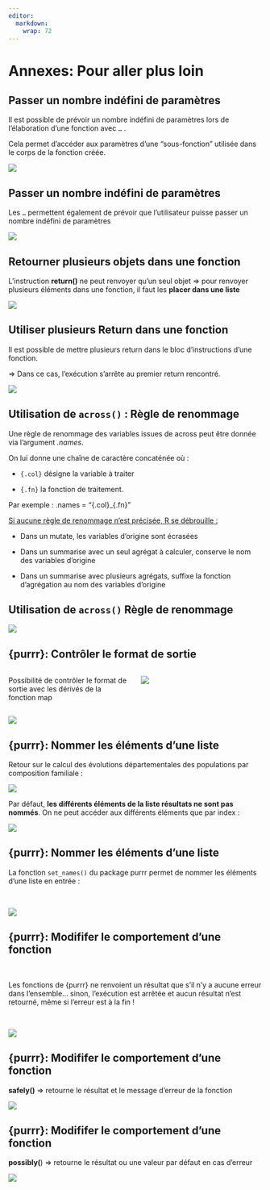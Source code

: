 ```yaml
---
editor: 
  markdown: 
    wrap: 72
---
```


# Annexes: Pour aller plus loin {.backgroundTitre .unnumbered}

## Passer un nombre indéfini de paramètres {.unnumbered}

Il est possible de prévoir un nombre indéfini de paramètres lors de
l’élaboration d’une fonction avec `…` .

Cela permet d’accéder aux paramètres d’une "sous-fonction" utilisée dans
le corps de la fonction créée.

![](img/clipboard-chap3-1.png){fig-align="center"}

## Passer un nombre indéfini de paramètres {.unnumbered}

Les `…` permettent également de prévoir que l’utilisateur puisse passer
un nombre indéfini de paramètres

![](img/clipboard-chap3-2.png){fig-align="center"}

## Retourner plusieurs objets dans une fonction {.unnumbered}

L’instruction **return()** ne peut renvoyer qu’un seul objet ⇒ pour
renvoyer plusieurs éléments dans une fonction, il faut les **placer dans
une liste**

![](img/clipboard-chap3-3.png){fig-align="center"}

## Utiliser plusieurs Return dans une fonction {.unnumbered}

Il est possible de mettre plusieurs return dans le bloc d’instructions
d’une fonction.

=\> Dans ce cas, l’exécution s’arrête au premier return rencontré.

![](img/clipboard-chap3-4.png){fig-align="center"}

## Utilisation de `across()` : Règle de renommage {.unnumbered}

Une règle de renommage des variables issues de across peut être donnée
via l’argument *.names*.

On lui donne une chaîne de caractère concaténée où :

-   `{.col}` désigne la variable à traiter

-   `{.fn}` la fonction de traitement.

Par exemple : .names = "{.col}\_{.fn}"

[Si aucune règle de renommage n’est précisée, R se débrouille
:]{.underline}

-   Dans un mutate, les variables d’origine sont écrasées

-   Dans un summarise avec un seul agrégat à calculer, conserve le nom
    des variables d’origine

-   Dans un summarise avec plusieurs agrégats, suffixe la fonction
    d’agrégation au nom des variables d’origine

## Utilisation de `across()` Règle de renommage {.unnumbered}

![](img/clipboard-chap3-5.png){fig-align="center"}

## {purrr}: Contrôler le format de sortie {.unnumbered}


::: columns
::: {.column width="50%"}
Possibilité de contrôler le format de sortie avec les dérivés de la
fonction map

:::

::: {.column width="50%"}
![](img/clipboard-chap3-6.png){fig-align="center"}
:::
:::


![](img/clipboard-chap3-7.png){fig-align="center"}

## {purrr}: Nommer les éléments d'une liste {.unnumbered}

Retour sur le calcul des évolutions départementales des populations par
composition familiale :

![](img/clipboard-chap3-8.png){fig-align="center"}

Par défaut, **les différents éléments de la liste résultats ne sont pas
nommés**. On ne peut accéder aux différents éléments que par index :

![](img/clipboard-chap3-9.png){fig-align="center"}

## {purrr}: Nommer les éléments d'une liste {.unnumbered}

La fonction `set_names()` du package purrr permet de nommer les éléments
d’une liste en entrée :

<br>

![](img/clipboard-chap3-10.png){fig-align="center"}

## {purrr}: Modififer le comportement d'une fonction {.unnumbered}

<br>

Les fonctions de {purrr} ne renvoient un résultat que s’il n’y a aucune
erreur dans l’ensemble… sinon, l’exécution est arrêtée et aucun résultat
n’est retourné, même si l’erreur est à la fin !

<br>

![](img/clipboard-chap3-11.png){fig-align="center"}

## {purrr}: Modififer le comportement d'une fonction {.unnumbered}

**safely()** ⇒ retourne le résultat et le message d’erreur de la
fonction

![](img/clipboard-chap3-12.png){fig-align="center"}

## {purrr}: Modififer le comportement d'une fonction {.unnumbered}

**possibly(**) ⇒ retourne le résultat ou une valeur par défaut en cas
d’erreur

![](img/clipboard-chap3-13.png){fig-align="center"}
